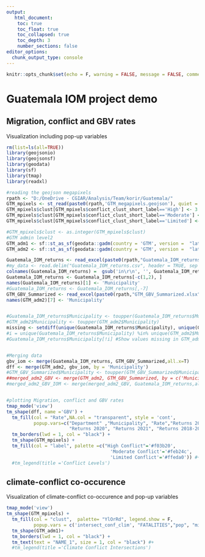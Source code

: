 ```yaml
---
output: 
   html_document:
    toc: true
    toc_float: true
    toc_collapsed: true
    toc_depth: 3
    number_sections: false
editor_options: 
  chunk_output_type: console
---
```


```r
knitr::opts_chunk$set(echo = F, warning = FALSE, message = FALSE, comment=F)
```

# Guatemala IOM project demo

## Migration, conflict and GBV rates

Visualization including pop-up variables

```r
rm(list=ls(all=TRUE))
library(geojsonio)
library(geojsonsf)
library(geodata)
library(sf)
library(tmap)
library(readxl)

#reading the geojson megapixels
rpath <- "D:/OneDrive - CGIAR/Analysis/Team/korir/Guatemala/"
GTM_mpixels <- st_read(paste0(rpath,'GTM_megapixels.geojson'), quiet = T)
GTM_mpixels$clust[GTM_mpixels$conflict_clust_short_label=='High'] <- 3
GTM_mpixels$clust[GTM_mpixels$conflict_clust_short_label=='Moderate'] <- 2
GTM_mpixels$clust[GTM_mpixels$conflict_clust_short_label=='Limited'] <- 1

#GTM_mpixels$clust <- as.integer(GTM_mpixels$clust)
#GTM admin level2
GTM_adm1 <- sf::st_as_sf(geodata::gadm(country = 'GTM', version =  "latest" , level = 1, path = tempdir() ))
GTM_adm2 <- sf::st_as_sf(geodata::gadm(country = 'GTM', version =  "latest" ,level = 2, path = tempdir() ))

Guatemala_IOM_returns <- read_excel(paste0(rpath,"Guatemala_IOM_returns_x.xlsx"))
#my_data <- read.delim("Guatemala_IOM_returns.csv", header = TRUE, sep = "\t", dec = ",",)
colnames(Guatemala_IOM_returns) =  gsub('in\r\n', '', Guatemala_IOM_returns[1,])#gsub('.*\n', '', Guatemala_IOM_returns[1,])
Guatemala_IOM_returns <- Guatemala_IOM_returns[-c(1,2), ]
names(Guatemala_IOM_returns)[1] <- 'Municipality'
#Guatemala_IOM_returns <- Guatemala_IOM_returns[,-7]
GTM_GBV_Summarized <- read_excel(paste0(rpath,"GTM_GBV_Summarized.xlsx"))
names(GTM_adm2)[7] <- 'Municipality'


#Guatemala_IOM_returns$Municipality <- toupper(Guatemala_IOM_returns$Municipality)
#GTM_adm2$Municipality <- toupper(GTM_adm2$Municipality)
missing <- setdiff(unique(Guatemala_IOM_returns$Municipality), unique(GTM_adm2$Municipality))
#i = unique(Guatemala_IOM_returns$Municipality) %in% unique(GTM_adm2$Municipality)
#Guatemala_IOM_returns$Municipality[!i] #Show values missing in GTM_adm2


#Merging data
gbv_iom <- merge(Guatemala_IOM_returns, GTM_GBV_Summarized,all.x=T)
dff <- merge(GTM_adm2, gbv_iom, by = 'Municipality')
#GTM_GBV_Summarized$Municipality <- toupper(GTM_GBV_Summarized$Municipality)
##merged_adm2_GBV <- merge(GTM_adm2, GTM_GBV_Summarized, by = c('Municipality'))
#merged_adm2_GBV_IOM <- merge(merged_adm2_GBV, Guatemala_IOM_returns,all.y=T)


#plotting Migration, conflict and GBV rates
tmap_mode('view')
tm_shape(dff, name ='GBV') +
  tm_fill(col = "Rate",NA.col = "transparent", style = 'cont',
          popup.vars=c("Department" ,"Municipality", "Rate","Returns 2018","Returns 2019", 
                       "Returns 2020", "Returns 2021", "Returns 2018-2021")) +
  tm_borders(lwd = 1, col = "black") +
  tm_shape(GTM_mpixels) +
  tm_fill(col = "label", palette =c("High Conflict"='#f03b20',
                                      'Moderate Conflict'='#feb24c',
                                      'Limited Conflict'='#ffeda0')) #+
  #tm_legend(title ='Conflict Levels')
```


## climate-conflict co-occurence

Visualization of climate-conflict co-occurence and pop-up variables

```r
tmap_mode('view')
tm_shape(GTM_mpixels) +
  tm_fill(col = "clust",  palette= "YlOrRd", legend.show = F, 
          popup.vars = c('intersect_conf_clim', "FATALITIES","pop", "migration", "female_population")) +
  tm_shape(GTM_adm1)+
  tm_borders(lwd = 1, col = "black") +
  tm_text(text = "NAME_1", size = 1, col = "black") #+
  #tm_legend(title ='Climate Conflict Intersections')


```

